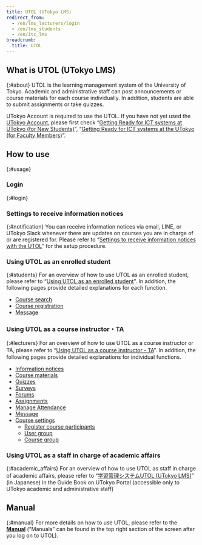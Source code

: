 ```yaml
---
title: UTOL (UTokyo LMS)
redirect_from:
  - /en/lms_lecturers/login
  - /en/lms_students
  - /en/itc_lms
breadcrumb:
  title: UTOL
---
```



## What is UTOL (UTokyo LMS)
{:#about}
UTOL is the learning management system of the University of Tokyo. Academic and administrative staff can post announcements or course materials for each course individually. In addition, students are able to submit assignments or take quizzes.

UTokyo Account is required to use the UTOL. If you have not yet used the [UTokyo Account](/en/utokyo_account/), please first check “[Getting Ready for ICT systems at UTokyo (for New Students)](/en/oc/)”, “[Getting Ready for ICT systems at the UTokyo (for Faculty Members)](/en/faculty_members/)”.


## How to use
{:#usage}

### Login
{:#login}
<Login blockLink />

### Settings to receive information notices
{:#notification}
You can receive information notices via email, LINE, or UTokyo Slack whenever there are updates on courses you are in charge of or are registered for. Please refer to “[Settings to receive information notices with the UTOL](notification/)” for the setup procedure.

### Using UTOL as an enrolled student
{:#students}
For an overview of how to use UTOL as an enrolled student, please refer to “[Using UTOL as an enrolled student](students/)”.  In addition, the following pages provide detailed explanations for each function.
- [Course search](students/course_search/)
- [Course registration](students/course_registration/)
- [Message](students/messages/)

### Using UTOL as a course instructor・TA
{:#lecturers}
For an overview of how to use UTOL as a course instructor or TA, please refer to “[Using UTOL as a course instructor・TA](lecturers/)”.  In addition, the following pages provide detailed explanations for individual functions.
- [Information notices](lecturers/information/)
- [Course materials](lecturers/materials/)
- [Quizzes](lecturers/quizzes/)
- [Surveys](lecturers/surveys/)
- [Forums](lecturers/forums/)
- [Assignments](lecturers/assignments/)
- [Manage Attendance](lecturers/attendances/)
- [Message](lecturers/messages/)
- [Course settings](lecturers/settings/)
    - [Register course participants](lecturers/settings/course_participants/)
    - [User group](lecturers/settings/user_groups/)
    - [Course group](lecturers/settings/course_group/)

### Using UTOL as a staff in charge of academic affairs
{:#academic_affairs}
For an overview of how to use UTOL as staff in charge of academic affairs, please refer to “[学習管理システムUTOL (UTokyo LMS)](https://univtokyo.sharepoint.com/sites/utokyoportal/wiki/d/UTOL.aspx)” (in Japanese) in the Guide Book on UTokyo Portal (accessible only to UTokyo academic and administrative staff)

## Manual
{:#manual}
For more details on how to use UTOL, please refer to the **[Manual](https://utol.ecc.u-tokyo.ac.jp/common/support/manual)** (“Manuals” can be found in the top right section of the screen after you log on to UTOL).

